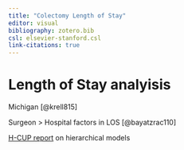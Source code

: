 ```yaml
---
title: "Colectomy Length of Stay"
editor: visual
bibliography: zotero.bib
csl: elsevier-stanford.csl
link-citations: true
---
```


# Length of Stay analyisis

Michigan [@krell815]

Surgeon \> Hospital factors in LOS [@bayatzrac110]

[H-CUP report](https://hcup-us.ahrq.gov/reports/methods/2007_01.pdf) on hierarchical models
